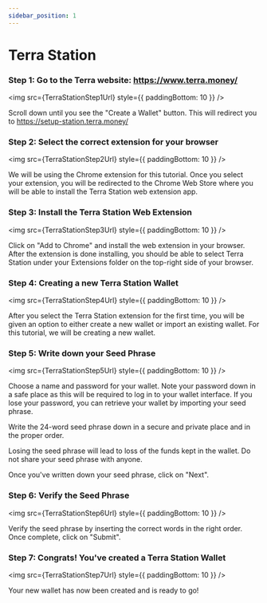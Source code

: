 ```yaml
---
sidebar_position: 1
---
```




# Terra Station

### Step 1: Go to the Terra website: https://www.terra.money/

<img src={TerraStationStep1Url} style={{ paddingBottom: 10 }} />

Scroll down until you see the "Create a Wallet" button. This will redirect you to https://setup-station.terra.money/ 

### Step 2: Select the correct extension for your browser

<img src={TerraStationStep2Url} style={{ paddingBottom: 10 }} />

We will be using the Chrome extension for this tutorial. Once you select your extension, you will be redirected to the Chrome Web Store where you will be able to install the Terra Station web extension app.

### Step 3: Install the Terra Station Web Extension

<img src={TerraStationStep3Url} style={{ paddingBottom: 10 }} />

Click on "Add to Chrome" and install the web extension in your browser. After the extension is done installing, you should be able to select Terra Station under your Extensions folder on the top-right side of your browser. 

### Step 4: Creating a new Terra Station Wallet

<img src={TerraStationStep4Url} style={{ paddingBottom: 10 }} />

After you select the Terra Station extension for the first time, you will be given an option to either create a new wallet or import an existing wallet. For this tutorial, we will be creating a new wallet. 

### Step 5: Write down your Seed Phrase

<img src={TerraStationStep5Url} style={{ paddingBottom: 10 }} />

Choose a name and password for your wallet. Note your password down in a safe place as this will be required to log in to your wallet interface. If you lose your password, you can retrieve your wallet by importing your seed phrase. 

Write the 24-word seed phrase down in a secure and private place and in the proper order.

<Admonition type="danger" title="Important Note"> 
Losing the seed phrase will lead to loss of the funds kept in the wallet. Do not share your seed phrase with anyone.
</Admonition>

Once you've written down your seed phrase, click on "Next".

### Step 6: Verify the Seed Phrase

<img src={TerraStationStep6Url} style={{ paddingBottom: 10 }} />

Verify the seed phrase by inserting the correct words in the right order. Once complete, click on "Submit".

### Step 7: Congrats! You've created a Terra Station Wallet

<img src={TerraStationStep7Url} style={{ paddingBottom: 10 }} />

Your new wallet has now been created and is ready to go!